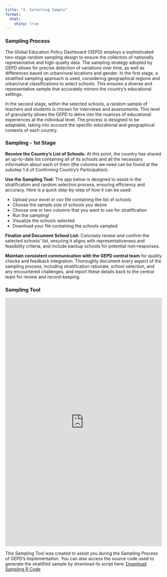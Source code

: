 ```yaml
---
title: "2. Selecting Sample"
format: 
  html:
    shiny: true
---
```


### **Sampling Process**

The Global Education Policy Dashboard (GEPD) employs a sophisticated two-stage random sampling design to ensure the collection of nationally representative and high-quality data. The sampling strategy adopted by GEPD allows for precise detection of variations over time, as well as differences based on urban/rural locations and gender. In the first stage, a stratified sampling approach is used, considering geographical regions and urban/rural classifications to select schools. This ensures a diverse and representative sample that accurately mirrors the country's educational settings.

In the second stage, within the selected schools, a random sample of teachers and students is chosen for interviews and assessments. This level of granularity allows the GEPD to delve into the nuances of educational experiences at the individual level. The process is designed to be adaptable, taking into account the specific educational and geographical contexts of each country.

### **Sampling - 1st Stage**

**Receive the Country's List of Schools:** At this point, the country has shared an up-to-date list containing all of its schools and all the necessary information about each of them (the columns we need can be found at the substep 1.4 of Confirming Country's Participation).

**Use the Sampling Tool:** The app below is designed to assist in the stratification and random selection process, ensuring efficiency and accuracy. Here is a quick step-by-step of how it can be used:

- Upload your excel or csv file containing the list of schools
- Choose the sample size of schools you desire
- Choose one or two columns that you want to use for stratification
- Run the sampling!
- Visualize the schools selected
- Download your file containing the schools sampled

**Finalize and Document School List:** Concisely review and confirm the selected schools' list, ensuring it aligns with representativeness and feasibility criteria, and include backup schools for potential non-responses.

**Maintain consistent communication with the GEPD central team** for quality checks and feedback integration. Thoroughly document every aspect of the sampling process, including stratification rationale, school selection, and any encountered challenges, and report these details back to the central team for review and record-keeping.

### **Sampling Tool**

<iframe src="https://arthurcheib.shinyapps.io/gepd-sampling/" style="border: none; width: 100%; height: 800px;">

</iframe>

This Sampling Tool was created to assist you during the Sampling Process of GEPD's Implementation. You can also access the source code used to generate the stratified sample by download its script here: [Download Sampling R Code](https://github.com/yourusername/yourrepository/yourscript.R){.btn .btn-primary target="_blank"}
